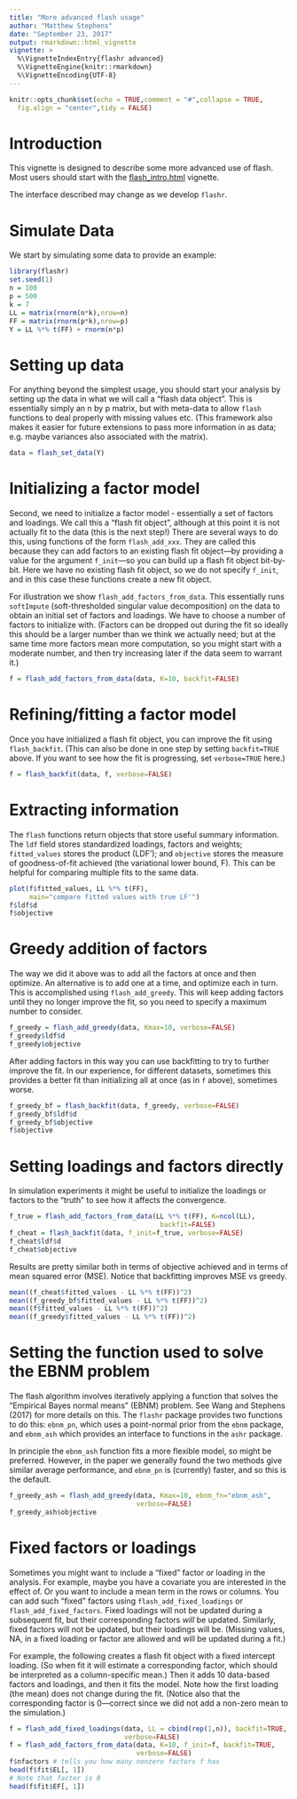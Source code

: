```yaml
---
title: "More advanced flash usage"
author: "Matthew Stephens"
date: "September 23, 2017"
output: rmarkdown::html_vignette
vignette: >
  %\VignetteIndexEntry{flashr advanced}
  %\VignetteEngine{knitr::rmarkdown}
  %\VignetteEncoding{UTF-8}
---
```


```r
knitr::opts_chunk$set(echo = TRUE,comment = "#",collapse = TRUE,
  fig.align = "center",tidy = FALSE)
```

# Introduction

This vignette is designed to describe some more advanced use of flash.
Most users should start with the [flash_intro.html](flash_intro.html)
vignette.

The interface described may change as we develop `flashr`.

# Simulate Data

We start by simulating some data to provide an example:

```r
library(flashr)
set.seed(1)
n = 100
p = 500
k = 7
LL = matrix(rnorm(n*k),nrow=n)
FF = matrix(rnorm(p*k),nrow=p)
Y = LL %*% t(FF) + rnorm(n*p)
```

# Setting up data

For anything beyond the simplest usage, you should start your analysis
by setting up the data in what we will call a "flash data object".
This is essentially simply an n by p matrix, but with meta-data to
allow `flash` functions to deal properly with missing values
etc. (This framework also makes it easier for future extensions to
pass more information in as data; e.g. maybe variances also associated
with the matrix).

```r
data = flash_set_data(Y)
```

# Initializing a factor model

Second, we need to initialize a factor model - essentially a set of
factors and loadings. We call this a "flash fit object", although at
this point it is not actually fit to the data (this is the next step!)
There are several ways to do this, using functions of the form
`flash_add_xxx`. They are called this because they can add factors to
an existing flash fit object---by providing a value for the argument
`f_init`---so you can build up a flash fit object bit-by-bit. Here
we have no existing flash fit object, so we do not specify `f_init`,
and in this case these functions create a new fit object.

For illustration we show `flash_add_factors_from_data`. This
essentially runs `softImpute` (soft-thresholded singular value
decomposition) on the data to obtain an initial set of factors and
loadings. We have to choose a number of factors to initialize
with. (Factors can be dropped out during the fit so ideally this
should be a larger number than we think we actually need; but at the
same time more factors mean more computation, so you might start with
a moderate number, and then try increasing later if the data seem to
warrant it.)

```r
f = flash_add_factors_from_data(data, K=10, backfit=FALSE)
```

# Refining/fitting a factor model

Once you have initialized a flash fit object, you can improve the fit
using `flash_backfit`. (This can also be done in one step by setting `backfit=TRUE` above. If you want to see how the fit is progressing,
set `verbose=TRUE` here.)

```r
f = flash_backfit(data, f, verbose=FALSE)
```

# Extracting information

The `flash` functions return objects that store useful summary information. The `ldf` field stores standardized loadings, factors and weights; `fitted_values` stores the product (LDF');  and `objective` stores the
measure of goodness-of-fit achieved (the variational lower bound,
F). This can be helpful for comparing multiple fits to the same data.

```r
plot(f$fitted_values, LL %*% t(FF),
     main="compare fitted values with true LF'")
f$ldf$d
f$objective
```

# Greedy addition of factors

The way we did it above was to add all the factors at once and then optimize.
An alternative is to add one at a time, and optimize each in turn. This is accomplished
using `flash_add_greedy`. This will keep adding factors until they no longer improve
the fit, so you need to specify a maximum number to consider.
```r
f_greedy = flash_add_greedy(data, Kmax=10, verbose=FALSE)
f_greedy$ldf$d
f_greedy$objective
```

After adding factors in this way you can use backfitting to try to
further improve the fit. In our experience, for different datasets,
sometimes this provides a better fit than initializing all at once (as
in `f` above), sometimes worse.

```r
f_greedy_bf = flash_backfit(data, f_greedy, verbose=FALSE)
f_greedy_bf$ldf$d
f_greedy_bf$objective
f$objective
```

# Setting loadings and factors directly

In simulation experiments it might be useful to initialize the
loadings or factors to the "truth" to see how it affects the
convergence.

```r
f_true = flash_add_factors_from_data(LL %*% t(FF), K=ncol(LL), 
                                      backfit=FALSE)
f_cheat = flash_backfit(data, f_init=f_true, verbose=FALSE)
f_cheat$ldf$d
f_cheat$objective
```

Results are pretty similar both in terms of objective achieved and in terms of mean squared error
(MSE). Notice that backfitting improves MSE vs greedy.

```r
mean((f_cheat$fitted_values - LL %*% t(FF))^2)
mean((f_greedy_bf$fitted_values - LL %*% t(FF))^2)
mean((f$fitted_values - LL %*% t(FF))^2)
mean((f_greedy$fitted_values - LL %*% t(FF))^2)
```

# Setting the function used to solve the EBNM problem

The flash algorithm involves iteratively applying a function that
solves the "Empirical Bayes normal means" (EBNM) problem. See Wang and
Stephens (2017) for more details on this.  The `flashr` package
provides two functions to do this: `ebnm_pn`, which uses a
point-normal prior from the `ebnm` package, and `ebnm_ash` which
provides an interface to functions in the `ashr` package.

In principle the `ebnm_ash` function fits a more flexible model, so
might be preferred. However, in the paper we generally found the two
methods give similar average performance, and `ebnm_pn` is (currently)
faster, and so this is the default.

```r
f_greedy_ash = flash_add_greedy(data, Kmax=10, ebnm_fn="ebnm_ash",
                                verbose=FALSE)
f_greedy_ash$objective
```

# Fixed factors or loadings

Sometimes you might want to include a "fixed" factor or loading in the
analysis.  For example, maybe you have a covariate you are interested
in the effect of.  Or you want to include a mean term in the rows or
columns. You can add such "fixed" factors using `flash_add_fixed_loadings` or
`flash_add_fixed_factors`.  Fixed loadings will not be updated during a
subsequent fit, but their corresponding factors *will* be
updated. Similarly, fixed factors will not be updated, but their
loadings will be. (Missing values, NA, in a fixed loading or factor
are allowed and will be updated during a fit.)

For example, the following creates a flash fit object with a fixed
intercept loading. (So when fit it will estimate a corresponding
factor, which should be interpreted as a column-specific mean.) Then
it adds 10 data-based factors and loadings, and then it fits the
model. Note how the first loading (the mean) does not change during
the fit. (Notice also that the corresponding factor is 0---correct
since we did not add a non-zero mean to the simulation.)

```r
f = flash_add_fixed_loadings(data, LL = cbind(rep(1,n)), backfit=TRUE,
                             verbose=FALSE)
f = flash_add_factors_from_data(data, K=10, f_init=f, backfit=TRUE,
                                verbose=FALSE)
f$nfactors # tells you how many nonzero factors f has
head(f$fit$EL[, 1])
# Note that factor is 0
head(f$fit$EF[, 1])
```
